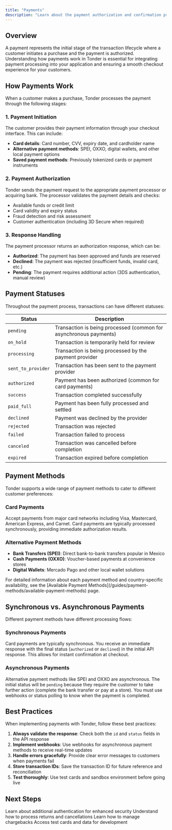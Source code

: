 ```yaml
---
title: "Payments"
description: "Learn about the payment authorization and confirmation process in Tonder, from initial request to successful transaction completion."
---
```


## Overview

A payment represents the initial stage of the transaction lifecycle where a customer initiates a purchase and the payment is authorized. Understanding how payments work in Tonder is essential for integrating payment processing into your application and ensuring a smooth checkout experience for your customers.

## How Payments Work

When a customer makes a purchase, Tonder processes the payment through the following stages:

### 1. Payment Initiation

The customer provides their payment information through your checkout interface. This can include:

- **Card details**: Card number, CVV, expiry date, and cardholder name
- **Alternative payment methods**: SPEI, OXXO, digital wallets, and other local payment options
- **Saved payment methods**: Previously tokenized cards or payment instruments

### 2. Payment Authorization

Tonder sends the payment request to the appropriate payment processor or acquiring bank. The processor validates the payment details and checks:

- Available funds or credit limit
- Card validity and expiry status
- Fraud detection and risk assessment
- Customer authentication (including 3D Secure when required)

### 3. Response Handling

The payment processor returns an authorization response, which can be:

- **Authorized**: The payment has been approved and funds are reserved
- **Declined**: The payment was rejected (insufficient funds, invalid card, etc.)
- **Pending**: The payment requires additional action (3DS authentication, manual review)

## Payment Statuses

Throughout the payment process, transactions can have different statuses:

| Status | Description |
|--------|-------------|
| `pending` | Transaction is being processed (common for asynchronous payments) |
| `on_hold` | Transaction is temporarily held for review |
| `processing` | Transaction is being processed by the payment provider |
| `sent_to_provider` | Transaction has been sent to the payment provider |
| `authorized` | Payment has been authorized (common for card payments) |
| `success` | Transaction completed successfully |
| `paid_full` | Payment has been fully processed and settled |
| `declined` | Payment was declined by the provider |
| `rejected` | Transaction was rejected |
| `failed` | Transaction failed to process |
| `canceled` | Transaction was cancelled before completion |
| `expired` | Transaction expired before completion |

## Payment Methods

Tonder supports a wide range of payment methods to cater to different customer preferences:

### Card Payments

Accept payments from major card networks including Visa, Mastercard, American Express, and Carnet. Card payments are typically processed synchronously, providing immediate authorization results.

### Alternative Payment Methods

- **Bank Transfers (SPEI)**: Direct bank-to-bank transfers popular in Mexico
- **Cash Payments (OXXO)**: Voucher-based payments at convenience stores
- **Digital Wallets**: Mercado Pago and other local wallet solutions

<Tip>
For detailed information about each payment method and country-specific availability, see the [Available Payment Methods](/guides/payment-methods/available-payment-methods) page.
</Tip>

## Synchronous vs. Asynchronous Payments

Different payment methods have different processing flows:

### Synchronous Payments

Card payments are typically synchronous. You receive an immediate response with the final status (`authorized` or `declined`) in the initial API response. This allows for instant confirmation at checkout.

### Asynchronous Payments

Alternative payment methods like SPEI and OXXO are asynchronous. The initial status will be `pending` because they require the customer to take further action (complete the bank transfer or pay at a store). You must use webhooks or status polling to know when the payment is completed.

## Best Practices

When implementing payments with Tonder, follow these best practices:

1. **Always validate the response**: Check both the `id` and `status` fields in the API response
2. **Implement webhooks**: Use webhooks for asynchronous payment methods to receive real-time updates
3. **Handle errors gracefully**: Provide clear error messages to customers when payments fail
4. **Store transaction IDs**: Save the transaction ID for future reference and reconciliation
5. **Test thoroughly**: Use test cards and sandbox environment before going live

## Next Steps

<CardGroup cols={2}>
  <Card title="3D Secure Payments" href="/guides/core-concepts/payment-lifecycle/3ds-payments">
    Learn about additional authentication for enhanced security
  </Card>
  <Card title="Refunds" href="/guides/core-concepts/payment-lifecycle/refunds">
    Understand how to process returns and cancellations
  </Card>
  <Card title="Disputes" href="/guides/core-concepts/payment-lifecycle/disputes">
    Learn how to manage chargebacks
  </Card>
  <Card title="Testing Data" href="/guides/core-concepts/testing-data">
    Access test cards and data for development
  </Card>
</CardGroup>

